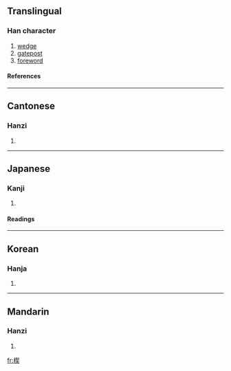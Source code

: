 ==Translingual==
===Han character===
{{Han char|rn=75|rad=木|as=09|sn=13|four=4793<sub>4</sub>|canj=木手竹大 (DQHK)}}
# [[wedge]]
# [[gatepost]]
# [[foreword]]
====References====
{{Han ref|kx=0539.130|dkj=15131|dj=0926.250|hdz=21242.070|uh=6954|ud=26964|bh=B7A4|bd=47012}}

----
==Cantonese==
===Hanzi===
{{yue-hanzi|jyut=|y=sit3}}
# {{defn|Cantonese}}

----
==Japanese==
===Kanji===
{{ja-kanji|grade=|rs=木09}}
# {{defn|Japanese}} 
====Readings====
{{ja-readings|on=[[せつ]] (setsu), [[けつ]] (ketsu)|kun=[[くさび]] (kusabi), [[ほうだて]] (houdate)}}

----
==Korean==
===Hanja===
{{ko-hanja|hangeul=설|eumhun=|rv=seol|mr=sŏl|y=sel}}
# {{defn|Korean}}

----
==Mandarin==
===Hanzi===
{{cmn-hanzi|pin=[[xiè]] (xie4)|wg=hsieh<sup>4</sup>}}
# {{defn|Mandarin}}

[[fr:楔]]